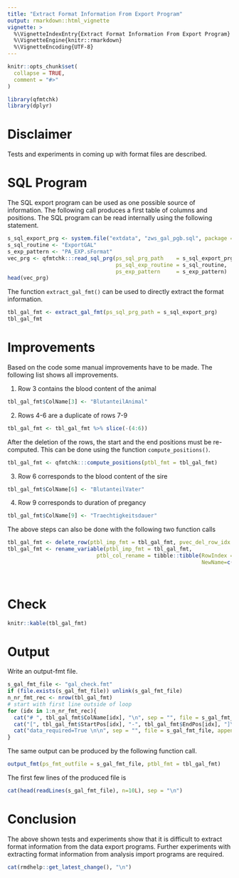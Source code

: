 ```yaml
---
title: "Extract Format Information From Export Program"
output: rmarkdown::html_vignette
vignette: >
  %\VignetteIndexEntry{Extract Format Information From Export Program}
  %\VignetteEngine{knitr::rmarkdown}
  %\VignetteEncoding{UTF-8}
---
```


```r
knitr::opts_chunk$set(
  collapse = TRUE,
  comment = "#>"
)
```

```r
library(qfmtchk)
library(dplyr)
```


# Disclaimer
Tests and experiments in coming up with format files are described.


# SQL Program
The SQL export program can be used as one possible source of information. The following call produces a first table of columns and positions. The SQL program can be read internally using the following statement.

```r
s_sql_export_prg <- system.file("extdata", "zws_gal_pgb.sql", package = "qfmtchk")
s_sql_routine <- "ExportGAL"
s_exp_pattern <- "PA_EXP.sFormat"
vec_prg <- qfmtchk:::read_sql_prg(ps_sql_prg_path    = s_sql_export_prg,
                                  ps_sql_exp_routine = s_sql_routine,
                                  ps_exp_pattern     = s_exp_pattern)
head(vec_prg)
```


The function `extract_gal_fmt()` can be used to directly extract the format information.


```r
tbl_gal_fmt <- extract_gal_fmt(ps_sql_prg_path = s_sql_export_prg)
tbl_gal_fmt
```


# Improvements
Based on the code some manual improvements have to be made. The following list shows all improvements. 

1. Row 3 contains the blood content of the animal

```r
tbl_gal_fmt$ColName[3] <- "BlutanteilAnimal"
```

2. Rows 4-6 are a duplicate of rows 7-9

```r
tbl_gal_fmt <- tbl_gal_fmt %>% slice(-(4:6))
```

After the deletion of the rows, the start and the end positions must be re-computed. This can be done using the function `compute_positions()`. 

```r
tbl_gal_fmt <- qfmtchk:::compute_positions(ptbl_fmt = tbl_gal_fmt)
```


3. Row 6 corresponds to the blood content of the sire

```r
tbl_gal_fmt$ColName[6] <- "BlutanteilVater"
```

4. Row 9 corresponds to duration of pregancy

```r
tbl_gal_fmt$ColName[9] <- "Traechtigkeitsdauer"
```

The above steps can also be done with the following two function calls

```r
tbl_gal_fmt <- delete_row(ptbl_imp_fmt = tbl_gal_fmt, pvec_del_row_idx = c(4:6))
tbl_gal_fmt <- rename_variable(ptbl_imp_fmt = tbl_gal_fmt,
                            ptbl_col_rename = tibble::tibble(RowIndex = c(3,6,9),
                                                             NewName=c("BlutanteilAnimal", 
                                                                       "BlutanteilVater", 
                                                                       "Traechtigkeitsdauer")))

```


# Check

```r
knitr::kable(tbl_gal_fmt)
```



# Output
Write an output-fmt file.

```r
s_gal_fmt_file <- "gal_check.fmt"
if (file.exists(s_gal_fmt_file)) unlink(s_gal_fmt_file)
n_nr_fmt_rec <- nrow(tbl_gal_fmt)
# start with first line outside of loop
for (idx in 1:n_nr_fmt_rec){
  cat("# ", tbl_gal_fmt$ColName[idx], "\n", sep = "", file = s_gal_fmt_file, append = TRUE)
  cat("[", tbl_gal_fmt$StartPos[idx], "-", tbl_gal_fmt$EndPos[idx], "]\n", sep = "", file = s_gal_fmt_file, append = TRUE)
  cat("data_required=True \n\n", sep = "", file = s_gal_fmt_file, append = TRUE)
}
```

The same output can be produced by the following function call.

```r
output_fmt(ps_fmt_outfile = s_gal_fmt_file, ptbl_fmt = tbl_gal_fmt)
```

The first few lines of the produced file is

```r
cat(head(readLines(s_gal_fmt_file), n=10L), sep = "\n")
```


# Conclusion
The above shown tests and experiments show that it is difficult to extract format information from the data export programs. Further experiments with extracting format information from analysis import programs are required.



```r
cat(rmdhelp::get_latest_change(), "\n")
```
